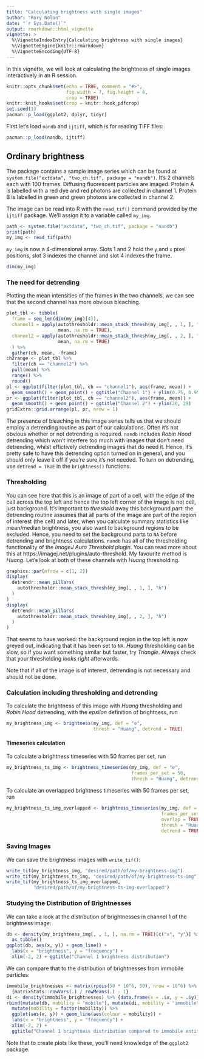 ```yaml
---
title: "Calculating brightness with single images"
author: "Rory Nolan"
date: "`r Sys.Date()`"
output: rmarkdown::html_vignette
vignette: >
  %\VignetteIndexEntry{Calculating brightness with single images}
  %\VignetteEngine{knitr::rmarkdown}
  %\VignetteEncoding{UTF-8}
---
```


In this vignette, we will look at calculating the brightness of single images interactively in an R session.

```r
knitr::opts_chunk$set(echo = TRUE, comment = "#>", 
                      fig.width = 7, fig.height = 6,
                      crop = TRUE)
knitr::knit_hooks$set(crop = knitr::hook_pdfcrop)
set.seed(1)
pacman::p_load(ggplot2, dplyr, tidyr)
```

First let's load `nandb` and `ijtiff`, which is for reading TIFF files: 
```r
pacman::p_load(nandb, ijtiff)
```


## Ordinary brightness

The package contains a sample image series which can be found at  
`system.file("extdata", "two_ch.tif", package = "nandb")`. It's 2 channels each with 100 frames. Diffusing fluorescent particles are imaged. Protein A is labelled with a red dye and red photons are collected in channel 1. Protein B is labelled in green and green photons are collected in channel 2. 

The image can be read into R with the `read_tif()` command provided by the `ijtiff` package. We'll assign it to a variable called `my_img`.

```r
path <- system.file("extdata", "two_ch.tif", package = "nandb")
print(path)
my_img <- read_tif(path)
```

`my_img` is now a 4-dimensional array. Slots 1 and 2 hold the `y` and `x` pixel positions, slot 3 indexes the channel and slot 4 indexes the frame.

```r
dim(my_img)
```


### The need for detrending

Plotting the mean intensities of the frames in the two channels, we can see that the second channel has more obvious bleaching.

```r
plot_tbl <- tibble(
  frame = seq_len(dim(my_img)[4]),
  channel1 = apply(autothresholdr::mean_stack_thresh(my_img[, , 1, ], "h"), 4, 
                   mean, na.rm = TRUE),
  channel2 = apply(autothresholdr::mean_stack_thresh(my_img[, , 2, ], "h"), 4, 
                   mean, na.rm = TRUE)
  ) %>% 
  gather(ch, mean, -frame)
ch2range <- plot_tbl %>% 
  filter(ch == "channel2") %>% 
  pull(mean) %>% 
  range() %>% 
  round()
pl <- ggplot(filter(plot_tbl, ch == "channel1"), aes(frame, mean)) + 
  geom_smooth() + geom_point() + ggtitle("Channel 1") + ylim(0.75, 0.95)
pr <- ggplot(filter(plot_tbl, ch == "channel2"), aes(frame, mean)) + 
  geom_smooth() + geom_point() + ggtitle("Channel 2") + ylim(26, 29)
gridExtra::grid.arrange(pl, pr, nrow = 1)
```

The presence of bleaching in this image series tells us that we should employ a detrending routine as part of our calculations. Often it's not obvious whether or not detrending is required. `nandb` includes _Robin Hood_ detrending which won't interfere too much with images that don't need detrending, whilst effictively detrending images that do need it. Hence, it's pretty safe to have this detrending option turned on in general, and you should only leave it off if you're sure it's not needed. To turn on detrending, use `detrend = TRUE` in the `brightness()` functions.


### Thresholding

You can see here that this is an image of part of a cell, with the edge of the cell across the top left and hence the top left corner of the image is not cell, just background. It's important to _threshold_ away this background part: the detrending routine assumes that all parts of the image are part of the region of interest (the cell) and later, when you calculate summary statistics like mean/median brightness, you also want to background regions to be excluded. Hence, you need to set the background parts to `NA` before detrending and brightness calculations. `nandb` has all of the thresholding functionality of the _ImageJ Auto Threshold_ plugin. You can read more about this at https://imagej.net/plugins/auto-threshold. My favourite method is _Huang_. Let's look at both of these channels with _Huang_ thresholding.

```r
graphics::par(mfrow = c(1, 2))
display(
  detrendr::mean_pillars(
    autothresholdr::mean_stack_thresh(my_img[, , 1, ], "h")
  )
)
display(
  detrendr::mean_pillars(
    autothresholdr::mean_stack_thresh(my_img[, , 2, ], "h")
  )
)
```

That seems to have worked: the background region in the top left is now greyed out, indicating that it has been set to `NA`. _Huang_ thresholding can be slow, so if you want something similar but faster, try _Triangle_. Always check that your thresholding _looks right_ afterwards.

Note that if all of the image is of interest, detrending is not necessary and should not be done.


### Calculation including thresholding and detrending

To calculate the brightness  of this image with _Huang_ thresholding and _Robin Hood_ detrending, with the _epsilon_ definition of brightness, run

```r
my_brightness_img <- brightness(my_img, def = "e", 
                                thresh = "Huang", detrend = TRUE)
```


#### Timeseries calculation

To calculate a brightness timeseries with 50 frames per set, run

```r
my_brightness_ts_img <- brightness_timeseries(my_img, def = "e", 
                                              frames_per_set = 50,
                                              thresh = "Huang", detrend = TRUE)
```

To calculate an overlapped brightness timeseries with 50 frames per set, run

```r
my_brightness_ts_img_overlapped <- brightness_timeseries(my_img, def = "e", 
                                                         frames_per_set = 50,
                                                         overlap = TRUE,
                                                         thresh = "Huang", 
                                                         detrend = TRUE)
```


### Saving Images

We can save the brightness images with `write_tif()`:

```r
write_tif(my_brightness_img, "desired/path/of/my-brightness-img")
write_tif(my_brightness_ts_img, "desired/path/of/my-brightness-ts-img")
write_tif(my_brightness_ts_img_overlapped, 
          "desired/path/of/my-brightness-ts-img-overlapped")
```

### Studying the Distribution of Brightnesses

We can take a look at the distribution of brightnesses in channel 1 of the brightness image:
```r
db <- density(my_brightness_img[, , 1, ], na.rm = TRUE)[c("x", "y")] %>% 
  as_tibble()
ggplot(db, aes(x, y)) + geom_line() + 
  labs(x = "brightness", y = "frequency") +
  xlim(-2, 2) + ggtitle("Channel 1 brightness distribution")
```

We can compare that to the distribution of brightnesses from immobile particles:

```r
immobile_brightnesses <- matrix(rpois(50 * 10^6, 50), nrow = 10^6) %>% 
  {matrixStats::rowVars(.) / rowMeans(.) - 1}
di <- density(immobile_brightnesses) %>% {data.frame(x = .$x, y = .$y)}
rbind(mutate(db, mobility = "mobile"), mutate(di, mobility = "immobile")) %>%
  mutate(mobility = factor(mobility)) %>% 
  ggplot(aes(x, y)) + geom_line(aes(colour = mobility)) + 
  labs(x = "brightness", y = "frequency") +
  xlim(-2, 2) + 
  ggtitle("Channel 1 brightness distribution compared to immobile entities")
``` 

Note that to create plots like these, you'll need knowledge of the `ggplot2` package.
